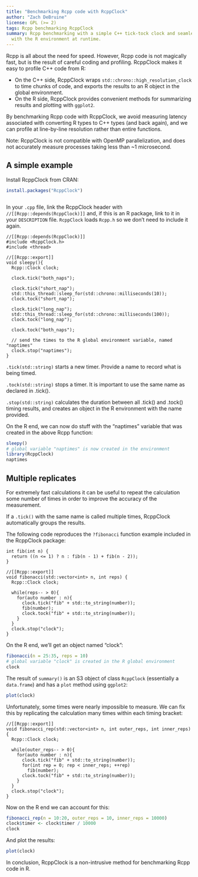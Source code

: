 ---
title: "Benchmarking Rcpp code with RcppClock"
author: "Zach DeBruine"
license: GPL (>= 2)
tags: Rcpp benchmarking RcppClock
summary: Rcpp benchmarking with a simple C++ tick-tock clock and seamless integration
  with the R environment at runtime.
---

Rcpp is all about the need for speed. However, Rcpp code is not magically fast, but is the result of careful coding and profiling. RcppClock makes it easy to profile C++ code from R:

* On the C++ side, RcppClock wraps `std::chrono::high_resolution_clock` to time chunks of code, and exports the results to an R object in the global environment.
* On the R side, RcppClock provides convenient methods for summarizing results and plotting with `ggplot2`.

By benchmarking Rcpp code with RcppClock, we avoid measuring latency associated with converting R types to C++ types (and back again), and we can profile at line-by-line resolution rather than entire functions.

Note: RcppClock is not compatible with OpenMP parallelization, and does not accurately measure processes taking less than ~1 microsecond.

## A simple example

Install RcppClock from CRAN:

```{r, warning = FALSE, message = FALSE, eval = FALSE}
install.packages("RcppClock")
```

```{Rcpp, ref.label=knitr::all_rcpp_labels(), include=FALSE}
```

In your `.cpp` file, link the RcppClock header with `//[[Rcpp::depends(RcppClock)]]` and, if this is an R package, link to it in your `DESCRIPTION` file. `RcppClock` loads `Rcpp.h` so we don't need to include it again.

```{Rcpp, eval = FALSE}
//[[Rcpp::depends(RcppClock)]]
#include <RcppClock.h>
#include <thread>

//[[Rcpp::export]]
void sleepy(){
  Rcpp::Clock clock;
  
  clock.tick("both_naps");
  
  clock.tick("short_nap");
  std::this_thread::sleep_for(std::chrono::milliseconds(10));  
  clock.tock("short_nap");
  
  clock.tick("long_nap");
  std::this_thread::sleep_for(std::chrono::milliseconds(100));  
  clock.tock("long_nap");

  clock.tock("both_naps");
  
  // send the times to the R global environment variable, named "naptimes"
  clock.stop("naptimes");
}
```

`.tick(std::string)` starts a new timer. Provide a name to record what is being timed.

`.tock(std::string)` stops a timer. It is important to use the same name as declared in .tick().

`.stop(std::string)` calculates the duration between all .tick() and .tock() timing results, and creates an object in the R environment with the name provided.

On the R end, we can now do stuff with the "naptimes" variable that was created in the above Rcpp function:

```{R}
sleepy()
# global variable "naptimes" is now created in the environment
library(RcppClock)
naptimes
```

## Multiple replicates

For extremely fast calculations it can be useful to repeat the calculation some number of times in order to improve the accuracy of the measurement.

If a `.tick()` with the same name is called multiple times, RcppClock automatically groups the results.

The following code reproduces the `?fibonacci` function example included in the RcppClock package:

```{Rcpp, eval = FALSE}
int fib(int n) {
  return ((n <= 1) ? n : fib(n - 1) + fib(n - 2));
}

//[[Rcpp::export]]
void fibonacci(std::vector<int> n, int reps) {
  Rcpp::Clock clock;
  
  while(reps-- > 0){
    for(auto number : n){
      clock.tick("fib" + std::to_string(number));
      fib(number);
      clock.tock("fib" + std::to_string(number));
    }
  }
  clock.stop("clock");
}
```

On the R end, we'll get an object named "clock":

```{R}
fibonacci(n = 25:35, reps = 10)
# global variable "clock" is created in the R global environment
clock
```

The result of `summary()` is an S3 object of class `RcppClock` (essentially a `data.frame`) and has a `plot` method using `ggplot2`:

```{R, fig.width = 4, fig.height = 3}
plot(clock)
```

Unfortunately, some times were nearly impossible to measure. We can fix this by replicating the calculation many times within each timing bracket:

```{Rcpp, eval = FALSE}
//[[Rcpp::export]]
void fibonacci_rep(std::vector<int> n, int outer_reps, int inner_reps) {
  Rcpp::Clock clock;
  
  while(outer_reps-- > 0){
    for(auto number : n){
      clock.tick("fib" + std::to_string(number));
      for(int rep = 0; rep < inner_reps; ++rep)
        fib(number);
      clock.tock("fib" + std::to_string(number));
    }
  }
  clock.stop("clock");
}
```

Now on the R end we can account for this:

```{R}
fibonacci_rep(n = 10:20, outer_reps = 10, inner_reps = 10000)
clock$timer <- clock$timer / 10000
clock
```

And plot the results:

```{R, fig.width = 4, fig.height = 3}
plot(clock)
```

In conclusion, RcppClock is a non-intrusive method for benchmarking Rcpp code in R.